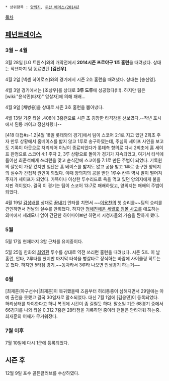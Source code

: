  * 상위항목 : [[양의지]], [[두산 베어스/2014년]]

[[목차]]
== [[페넌트레이스]] ==
=== 3월 ~ 4월 ===
3월 28일 [LG 트윈스]와의 개막전에서 '''2014시즌 프로야구 1호 홈런'''을 때려냈다. 상대는 작년까지 팀 동료였던 '''[김선우]'''.

4월 2일 [넥센 히어로즈]와의 경기에서 시즌 2호 홈런을 때려냈다. 상대는 [송신영].

4월 3일 경기에서는 [조상우]를 상대로 '''3루 도루'''에 성공했다(!!!). 하지만 팀은 [wiki:"윤석민(타자)" 암살자]에 의해 패배...

4월 9일 [채병용]을 상대로 시즌 3호 홈런을 뽑아냈다.

4월 13일 기준 타율 .408에 3홈런으로 시즌 초 굉장한 타격감을 선보였다.--작년 포시에서 된통 까이고 정신차렸나--

[418 대첩#s-1.2|4월 18일 롯데와의 경기]에서 팀이 스코어 2:1로 지고 있던 2회초 주자 만루 상황에서 홈베이스를 밟지 않고 1루로 송구하였는데, 주심의 세이프 사인을 보고도 기록이 아웃으로 처리되어 이닝이 종료되었다가 롯데측 항의로 다시 2회초에 홈 세이프 판정으로 스코어 4:1 주자 2, 3루 상황으로 돌아가 경기가 지속되었고, 여기서 타석에 들어선 최준석에게 쓰리런을 맞고 순식간에 스코어를 7:1로 만든 주범이 되었다. 기록원의 잘못이 가장 컸지만 일단은 홈 베이스를 밟지도 않고 공을 받고 1루로 송구한 양의지의 실수가 간접적 원인이 되었다. 이때 양의지의 공을 받던 1루수 칸투 역시 발이 떨어져 주자가 세이프가 되었다. 가뜩이나 이상한 투수리드로 욕을 먹고 있던 양의지에게 불을 지핀 격이었다. 결국 이 경기는 팀이 스코어 13:7로 패배하였고, 양의지는 패배의 주범이 되었다.

4월 19일 [[김성배]]를 상대로 [[끝내기]] 안타를 치면서 ~~[[이용찬]]의 첫 승리를~~팀의 승리를 견인하면서 전날의 실수를 만회했다. 하지만 [[청해진해운 세월호 침몰 사고]]를 애도하는 의미에서 세레모니 없이 간단한 하이파이브만 하면서 시청자들의 가슴을 짠하게 했다.

=== 5월 ===
5월 17일 현재까지 3할 근처를 유지중이다.

5월 25일 한화의 [[최영환]] 투수를 상대로 역전 쓰리런 홈런을 때려냈다. 시즌 5호. 이 날 홈런, 안타, 2루타를 쳤지만 마지막 타석을 병살타로 장식하는 바람에 사이클링 히트는 못 쳤다. 하지만 5타점 경기.~~똥차라서 3루타 나오면 인생경기 하는거~~

=== 6월 ===
[최재훈(야구선수)|최재훈]이 복귀했을때 즈음부터 허리통증이 심해지면서 29일에는 아예 출전을 못했고 결국 30일자로 말소되었다. 대신 7월 1일에 [김응민]이 등록되었다. 허리상태를 봐야한다고 하니 복귀에 시간이 좀 걸릴듯 하다. 말소일 기준 68경기 중에서 66경기를 나와 타율 0.312 7홈런 28타점을 기록하던 중이라 팬들은 안타까워 하는중. 최재훈의 어깨가 무거워졌다.

=== 7월 이후 ===
7월 10일에 다시 1군에 등록되었다.

== 시즌 후 ==
12월 9일 포수 골든글러브를 수상하였다.
